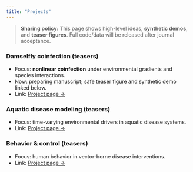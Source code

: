 ```yaml
---
title: "Projects"
---
```


> **Sharing policy:** This page shows high-level ideas, **synthetic demos**, and **teaser figures**. Full code/data will be released after journal acceptance.

### Damselfly coinfection (teasers)
- Focus: **nonlinear coinfection** under environmental gradients and species interactions.  
- Now: preparing manuscript; safe teaser figure and synthetic demo linked below.  
- Link: <a href="projects/damselfly.qmd">Project page →</a>

### Aquatic disease modeling (teasers)
- Focus: time-varying environmental drivers in aquatic disease systems.  
- Link: <a href="projects/marine.qmd">Project page →</a>

### Behavior & control (teasers)
- Focus: human behavior in vector-borne disease interventions.  
- Link: <a href="projects/behavior.qmd">Project page →</a>
